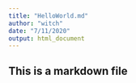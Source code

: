 ```yaml
---
title: "HelloWorld.md"
author: "witch"
date: "7/11/2020"
output: html_document
---
```



## This is a markdown file